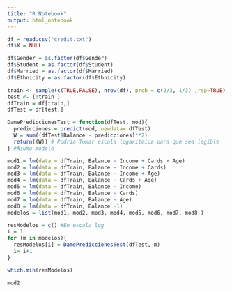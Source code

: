 ```yaml
---
title: "R Notebook"
output: html_notebook
---
```


```r
df = read.csv("credit.txt")
df$X = NULL
```

```r
df$Gender = as.factor(df$Gender)
df$Student = as.factor(df$Student)
df$Married = as.factor(df$Married)
df$Ethnicity = as.factor(df$Ethnicity) 
```
```r
train <- sample(c(TRUE,FALSE), nrow(df), prob = c(2/3, 1/3) ,rep=TRUE)
test <- (!train )
dfTrain = df[train,]
dfTest = df[test,]
```

```r
DamePrediccionesTest = function(dfTest, mod){
  predicciones = predict(mod, newdata= dfTest)
  W = sum((dfTest$Balance - predicciones)**2)
  return((W)) # Podria Tomar escala logaritmica para que sea legible
} #Asumo modelo
```

```r
mod1 = lm(data = dfTrain, Balance ~ Income + Cards + Age)
mod2 = lm(data = dfTrain, Balance ~ Income + Cards)
mod3 = lm(data = dfTrain, Balance ~ Income + Age)
mod4 = lm(data = dfTrain, Balance ~ Cards + Age)
mod5 = lm(data = dfTrain, Balance ~ Income)
mod6 = lm(data = dfTrain, Balance ~ Cards)
mod7 = lm(data = dfTrain, Balance ~ Age)
mod8 = lm(data = dfTrain, Balance ~1)
modelos = list(mod1, mod2, mod3, mod4, mod5, mod6, mod7, mod8 )
```

```r
resModelos = c() #En escala log
i = 1
for (m in modelos){
  resModelos[i] = DamePrediccionesTest(dfTest, m)
  i= i+1
}
```
```r
which.min(resModelos)
```

```r
mod2
```

